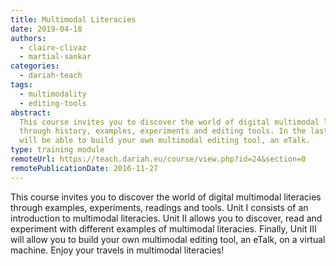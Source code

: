 ```yaml
---
title: Multimodal Literacies
date: 2019-04-18
authors:
  - claire-clivaz
  - martial-sankar
categories:
  - dariah-teach
tags:
  - multimodality
  - editing-tools
abstract:
  This course invites you to discover the world of digital multimodal literacies
  through history, examples, experiments and editing tools. In the last unit you
  will be able to build your own multimodal editing tool, an eTalk.
type: training module
remoteUrl: https://teach.dariah.eu/course/view.php?id=24&section=0
remotePublicationDate: 2016-11-27
---
```


This course invites you to discover the world of digital multimodal literacies
through examples, experiments, readings and tools. Unit I consists of an
introduction to multimodal literacies. Unit II allows you to discover, read and
experiment with different examples of multimodal literacies. Finally, Unit III
will allow you to build your own multimodal editing tool, an eTalk, on a virtual
machine. Enjoy your travels in multimodal literacies!

<CTA
  title="Interested in learning more?"
  subtitle="Check out Multimodal Literacies on #dariahTeach"
  url="https://teach.dariah.eu/course/view.php?id=24"
/>
